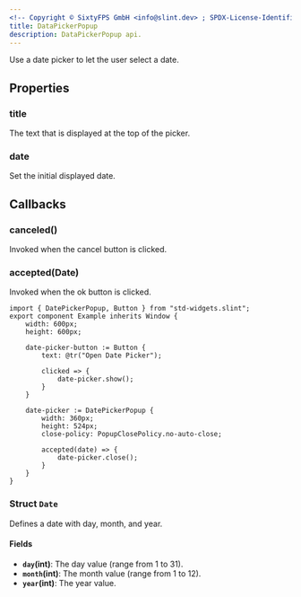 ```yaml
---
<!-- Copyright © SixtyFPS GmbH <info@slint.dev> ; SPDX-License-Identifier: MIT -->
title: DataPickerPopup
description: DataPickerPopup api.
---
```



Use a date picker to let the user select a date.

## Properties

### title
<SlintProperty propName="title" typeName="string">
The text that is displayed at the top of the picker.
</SlintProperty>

### date
<SlintProperty propName="date" typeName="struct" structName="Date">
Set the initial displayed date.
</SlintProperty>

## Callbacks

### canceled()
Invoked when the cancel button is clicked.

### accepted(Date)
Invoked when the ok button is clicked.


```slint playground
import { DatePickerPopup, Button } from "std-widgets.slint";
export component Example inherits Window {
    width: 600px;
    height: 600px;

    date-picker-button := Button {
        text: @tr("Open Date Picker");

        clicked => {
            date-picker.show();
        }
    }

    date-picker := DatePickerPopup {
        width: 360px;
        height: 524px;
        close-policy: PopupClosePolicy.no-auto-close;

        accepted(date) => {
            date-picker.close();
        }
    }
}
```

### Struct `Date`

Defines a date with day, month, and year.

#### Fields

-   **`day`(int)**: The day value (range from 1 to 31).
-   **`month`(int)**: The month value (range from 1 to 12).
-   **`year`(int)**: The year value.
